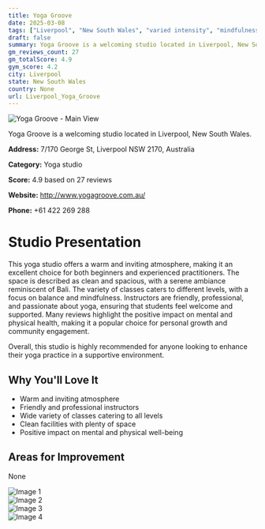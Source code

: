 ```yaml
---
title: Yoga Groove
date: 2025-03-08
tags: ["Liverpool", "New South Wales", "varied intensity", "mindfulness", "meditation", "welcoming", "clean", "Liverpool"]  
draft: false
summary: Yoga Groove is a welcoming studio located in Liverpool, New South Wales.
gm_reviews_count: 27
gm_totalScore: 4.9
gym_score: 4.2
city: Liverpool
state: New South Wales
country: None
url: Liverpool_Yoga_Groove
---
```


<div className="aspect-[16/9] relative my-8">
  <img 
    src="https://lh5.googleusercontent.com/p/AF1QipM6cqsftjnS4YPgRHSJ5Fqg6m2xPX6yjCFJ5ecX=w1920-h1080-k-no"
    alt="Yoga Groove - Main View"
    className="object-cover absolute inset-0 w-full h-full rounded-lg"
  />
</div>

Yoga Groove is a welcoming studio located in Liverpool, New South Wales.

**Address:** 7/170 George St, Liverpool NSW 2170, Australia

**Category:** Yoga studio

**Score:** 4.9 based on 27 reviews

**Website:** http://www.yogagroove.com.au/

**Phone:** +61 422 269 288

# Studio Presentation

This yoga studio offers a warm and inviting atmosphere, making it an excellent choice for both beginners and experienced practitioners. The space is described as clean and spacious, with a serene ambiance reminiscent of Bali. The variety of classes caters to different levels, with a focus on balance and mindfulness. Instructors are friendly, professional, and passionate about yoga, ensuring that students feel welcome and supported. Many reviews highlight the positive impact on mental and physical health, making it a popular choice for personal growth and community engagement.

Overall, this studio is highly recommended for anyone looking to enhance their yoga practice in a supportive environment.

## Why You'll Love It

- Warm and inviting atmosphere
- Friendly and professional instructors
- Wide variety of classes catering to all levels
- Clean facilities with plenty of space
- Positive impact on mental and physical well-being

## Areas for Improvement

None

<div className="grid grid-cols-1 xl:grid-cols-2 gap-4 my-8">
<div className="aspect-[4/3] relative"><img src="https://lh3.googleusercontent.com/p/AF1QipNcLGn7CMkoh5V3BOk3DNfQc2CSSaduL1mGFPPC=w1920-h1080-k-no" alt="Image 1" className="object-cover absolute inset-0 w-full h-full rounded-lg" /></div>
<div className="aspect-[4/3] relative"><img src="https://lh5.googleusercontent.com/p/AF1QipORQrJ2rWZgcI5LuGGegzI4uSYRFCE0-h0mk9nw=w1920-h1080-k-no" alt="Image 2" className="object-cover absolute inset-0 w-full h-full rounded-lg" /></div>
<div className="aspect-[4/3] relative"><img src="https://lh5.googleusercontent.com/p/AF1QipMAPXUcupybUrT_TYKH4ECnnZIHJfefTtF7karW=w1920-h1080-k-no" alt="Image 3" className="object-cover absolute inset-0 w-full h-full rounded-lg" /></div>
<div className="aspect-[4/3] relative"><img src="https://lh5.googleusercontent.com/p/AF1QipNtXxGeo4l49zAAf9DVCgdE-WYPMKHodK0C3K57=w1920-h1080-k-no" alt="Image 4" className="object-cover absolute inset-0 w-full h-full rounded-lg" /></div>
</div>